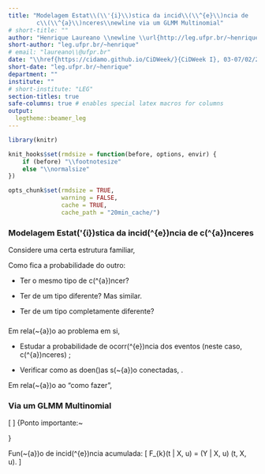 ```yaml
---
title: "Modelagem Estat\\(\\'{i}\\)stica da incid\\(\\^{e}\\)ncia de
        c\\(\\^{a}\\)nceres\\newline via um GLMM Multinomial"
# short-title: ""
author: "Henrique Laureano \\newline \\url{http://leg.ufpr.br/~henrique}"
short-author: "leg.ufpr.br/~henrique"
# email: "laureano\\@ufpr.br"
date: "\\href{https://cidamo.github.io/CiDWeek/}{CiDWeek I}, 03-07/02/2020"
short-date: "leg.ufpr.br/~henrique"
department: ""
institute: ""
# short-institute: "LEG"
section-titles: true
safe-columns: true # enables special latex macros for columns
output:
  legtheme::beamer_leg
---
```


```r
library(knitr)

knit_hooks$set(rmdsize = function(before, options, envir) {
    if (before) "\\footnotesize"
    else "\\normalsize"
})

opts_chunk$set(rmdsize = TRUE,
               warning = FALSE,
               cache = TRUE,
               cache_path = "20min_cache/")
```

###

\vspace{.5cm}

\begin{columns}
 \begin{column}{.4\linewidth}
  \centering
   \includegraphics[width=.75\linewidth]{what.png}
 \end{column}
 \begin{column}{.6\linewidth}
  O qu\(\^{e}\)?
 \end{column}
\end{columns}

\begin{columns}
 \begin{column}{.4\linewidth}
  \centering
   \includegraphics[width=.75\linewidth]{why.jpg}
 \end{column}
 \begin{column}{.6\linewidth}
  Por qu\(\^{e}\)?
 \end{column}
\end{columns}

\begin{columns}
 \begin{column}{.4\linewidth}
  \centering
   \includegraphics[width=.75\linewidth]{roll_safe.png}
 \end{column}
 \begin{column}{.6\linewidth}
  Como?
 \end{column}
\end{columns}

### \textcolor{beamer@UIUCorange}{O qu\(\^{e}\)?}\newline\hspace*{.5cm}\rotatebox[origin=c]{180}{$\Lsh$} Modelagem Estat\(\'{i}\)stica da incid\(\^{e}\)ncia de c\(\^{a}\)nceres

Considere uma certa estrutura familiar,
\vspace{.25cm}
\begin{columns}
 \begin{column}{.45\linewidth}
  \centering
   \includegraphics[width=\linewidth]{twins.jpg}
 \end{column}
 \begin{column}{.55\linewidth}
  g\(\^{e}\)meos, por exemplo.\newline
  Agora imagine que um deles teve c\(\^{a}\)ncer.
 \end{column}
\end{columns}
\vspace{.2cm}
Como fica a probabilidade do outro:

+ Ter o mesmo tipo de c\(\^{a}\)ncer?

+ Ter de um tipo diferente? Mas similar.

+ Ter de um tipo completamente diferente?

### \textcolor{beamer@UIUCorange}{Por qu\(\^{e}\)?}

Em rela\(\c{c}\~{a}\)o ao problema em si,

+ Estudar a probabilidade de ocorr\(\^{e}\)ncia dos eventos\newline
  (neste caso, c\(\^{a}\)nceres)
  \textcolor{beamer@UIUCblue}{ao longo do tempo};

+ Verificar como as doen\(\c{c}\)as s\(\~{a}\)o conectadas,
  \textcolor{beamer@UIUCblue}{ao longo do tempo}.

\vspace{-.25cm}
\noindent{\color{beamer@UIUCorange}\rule{\linewidth}{0.25mm}}

Em rela\(\c{c}\~{a}\)o ao "como fazer",
\vspace{.3cm}
\begin{columns}
 \begin{column}{.45\linewidth}
  \centering
   \includegraphics[width=\linewidth]{nazare.jpeg}
 \end{column}
 \begin{column}{.55\linewidth}
  Porque \(\'{e}\) complicado.
 \end{column}
\end{columns}

### \textcolor{beamer@UIUCorange}{Como?}\newline\hspace*{.5cm}\rotatebox[origin=c]{180}{$\Lsh$} Via um GLMM Multinomial

\noindent{\color{beamer@UIUCblue}Indo por partes,~\rule{.45\linewidth}{0.25mm}}

\begin{columns}
 \begin{column}{.54\linewidth}

  GLMM: Generalized Linear Mixed Model
  \newline
  \hspace*{.5cm}\rotatebox[origin=c]{180}{$\Lsh$} GLM: Generalized Linear Model
  \newline
  \hspace*{1.15cm}\rotatebox[origin=c]{180}{$\Lsh$} LM: Linear Model

 \end{column}
 \begin{column}{.46\linewidth}

  i.e.,

  \begin{itemize}
   \item[\textcolor{beamer@UIUCblue}{LM}]: \(\mathbb{E}[Y | X] = X\beta\);

   \item[\textcolor{beamer@UIUCblue}{GLM}]:
    \(\mathbb{E}[Y | X] = g^{-1}(X\beta)\);

   \item[\textcolor{beamer@UIUCblue}{GLMM}]:
    \(\mathbb{E}[Y | X, u] = g^{-1}(X\beta + Zu)\).
  \end{itemize}
 \end{column}
\end{columns}

\noindent{\color{beamer@UIUCorange}Multinomial?~\rule{.8\linewidth}{0.25mm}}
\[
 \begin{aligned}
  Y | \{X, u\} &\sim \text{Multinomial}(p_{1}, p_{2}, \dots, p_{k}),\\
             u &\sim \text{Normal Multivariada}(0, \Sigma).
 \end{aligned}
\]
\noindent
{\color{beamer@UIUCblue}Ponto importante:~\rule{.525\linewidth}{0.25mm}}

Fun\(\c{c}\~{a}\)o de incid\(\^{e}\)ncia acumulada:
\[ F_{k}(t | X, u) = \text{Multinom}(Y | X, u) \times \Phi(t, X, u). \]

###

\begin{center}
 \includegraphics[width=.9\linewidth]{thank_you.jpg}
\end{center}
